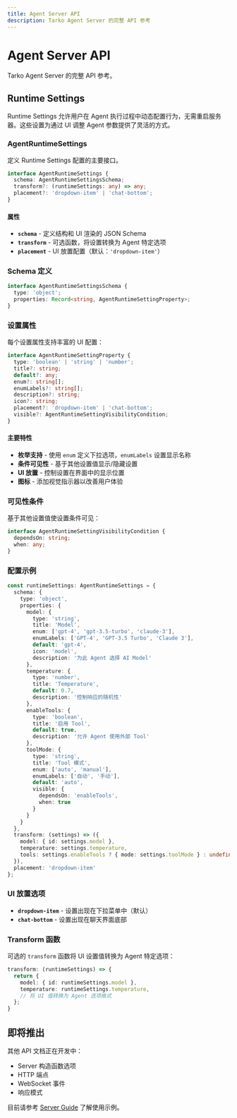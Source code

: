 ```yaml
---
title: Agent Server API
description: Tarko Agent Server 的完整 API 参考
---
```


# Agent Server API

Tarko Agent Server 的完整 API 参考。

## Runtime Settings

Runtime Settings 允许用户在 Agent 执行过程中动态配置行为，无需重启服务器。这些设置为通过 UI 调整 Agent 参数提供了灵活的方式。

### AgentRuntimeSettings

定义 Runtime Settings 配置的主要接口。

```typescript
interface AgentRuntimeSettings {
  schema: AgentRuntimeSettingsSchema;
  transform?: (runtimeSettings: any) => any;
  placement?: 'dropdown-item' | 'chat-bottom';
}
```

#### 属性

- **`schema`** - 定义结构和 UI 渲染的 JSON Schema
- **`transform`** - 可选函数，将设置转换为 Agent 特定选项
- **`placement`** - UI 放置配置（默认：`'dropdown-item'`）

### Schema 定义

```typescript
interface AgentRuntimeSettingsSchema {
  type: 'object';
  properties: Record<string, AgentRuntimeSettingProperty>;
}
```

### 设置属性

每个设置属性支持丰富的 UI 配置：

```typescript
interface AgentRuntimeSettingProperty {
  type: 'boolean' | 'string' | 'number';
  title?: string;
  default?: any;
  enum?: string[];
  enumLabels?: string[];
  description?: string;
  icon?: string;
  placement?: 'dropdown-item' | 'chat-bottom';
  visible?: AgentRuntimeSettingVisibilityCondition;
}
```

#### 主要特性

- **枚举支持** - 使用 `enum` 定义下拉选项，`enumLabels` 设置显示名称
- **条件可见性** - 基于其他设置值显示/隐藏设置
- **UI 放置** - 控制设置在界面中的显示位置
- **图标** - 添加视觉指示器以改善用户体验

### 可见性条件

基于其他设置值使设置条件可见：

```typescript
interface AgentRuntimeSettingVisibilityCondition {
  dependsOn: string;
  when: any;
}
```

### 配置示例

```typescript
const runtimeSettings: AgentRuntimeSettings = {
  schema: {
    type: 'object',
    properties: {
      model: {
        type: 'string',
        title: 'Model',
        enum: ['gpt-4', 'gpt-3.5-turbo', 'claude-3'],
        enumLabels: ['GPT-4', 'GPT-3.5 Turbo', 'Claude 3'],
        default: 'gpt-4',
        icon: 'model',
        description: '为此 Agent 选择 AI Model'
      },
      temperature: {
        type: 'number',
        title: 'Temperature',
        default: 0.7,
        description: '控制响应的随机性'
      },
      enableTools: {
        type: 'boolean',
        title: '启用 Tool',
        default: true,
        description: '允许 Agent 使用外部 Tool'
      },
      toolMode: {
        type: 'string',
        title: 'Tool 模式',
        enum: ['auto', 'manual'],
        enumLabels: ['自动', '手动'],
        default: 'auto',
        visible: {
          dependsOn: 'enableTools',
          when: true
        }
      }
    }
  },
  transform: (settings) => ({
    model: { id: settings.model },
    temperature: settings.temperature,
    tools: settings.enableTools ? { mode: settings.toolMode } : undefined
  }),
  placement: 'dropdown-item'
};
```

### UI 放置选项

- **`dropdown-item`** - 设置出现在下拉菜单中（默认）
- **`chat-bottom`** - 设置出现在聊天界面底部

### Transform 函数

可选的 `transform` 函数将 UI 设置值转换为 Agent 特定选项：

```typescript
transform: (runtimeSettings) => {
  return {
    model: { id: runtimeSettings.model },
    temperature: runtimeSettings.temperature,
    // 将 UI 值转换为 Agent 选项格式
  };
}
```

## 即将推出

其他 API 文档正在开发中：

- Server 构造函数选项
- HTTP 端点
- WebSocket 事件
- 响应模式

目前请参考 [Server Guide](/guide/deployment/server) 了解使用示例。
